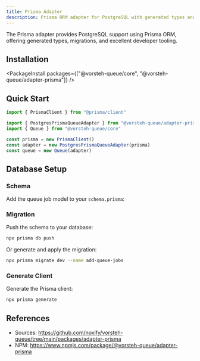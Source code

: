 ```yaml
---
title: Prisma Adapter
description: Prisma ORM adapter for PostgreSQL with generated types and excellent developer tooling.
---
```


The Prisma adapter provides PostgreSQL support using Prisma ORM, offering generated types, migrations, and excellent developer tooling.

## Installation

<PackageInstall packages={["@vorsteh-queue/core", "@vorsteh-queue/adapter-prisma"]} />

## Quick Start

```typescript
import { PrismaClient } from "@prisma/client"

import { PostgresPrismaQueueAdapter } from "@vorsteh-queue/adapter-prisma"
import { Queue } from "@vorsteh-queue/core"

const prisma = new PrismaClient()
const adapter = new PostgresPrismaQueueAdapter(prisma)
const queue = new Queue(adapter)
```

## Database Setup

### Schema

Add the queue job model to your `schema.prisma`:

<RemoteCodeBlock
  source="./packages/adapter-prisma/prisma/schema.prisma"
  language="prisma"
  showToolbar={true}
  path="prisma/schema.prisma"
  focusedLines="17-43"
/>

### Migration

Push the schema to your database:

```bash
npx prisma db push
```

Or generate and apply the migration:

```bash
npx prisma migrate dev --name add-queue-jobs
```

### Generate Client

Generate the Prisma client:

```bash
npx prisma generate
```

## References

- Sources: https://github.com/noxify/vorsteh-queue/tree/main/packages/adapter-prisma
- NPM: https://www.npmjs.com/package/@vorsteh-queue/adapter-prisma
